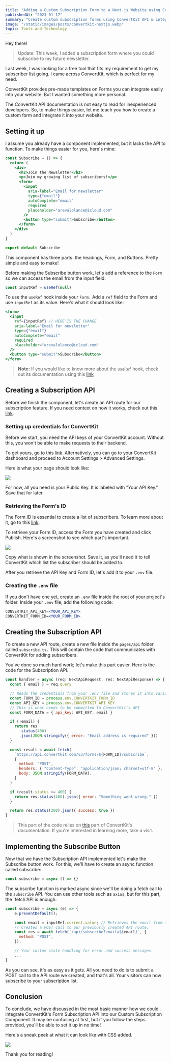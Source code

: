 ```yaml
---
title: "Adding a Custom Subscription Form to a Next.js Website using ConvertKit"
publishedAt: "2023-01-17"
summary: "Create custom subscription forms using ConvertKit API & integrate into Next.js website with this easy-to-follow guide."
image: "/static/images/posts/convertkit-nextjs.webp"
topic: Tools and Technology
---
```


Hey there!

> Update: This week, I added a subscription form where you could subscribe to my future newsletter.

Last week, I was looking for a free tool that fits my requirement to get my subscriber list going. I came across ConvertKit, which is perfect for my need.

ConvertKit provides pre-made templates on Forms you can integrate easily into your website. But I wanted something more personal.

The ConvertKit API documentation is not easy to read for inexperienced developers. So, to make things easier, let me teach you how to create a custom form and integrate it into your website.

## Setting it up

I assume you already have a component implemented, but it lacks the API to function. To make things easier for you, here's mine:

```jsx
const Subscribe = () => {
  return (
    <div>
      <h2>Join the Newsletter</h2>
      <p>Join my growing list of subscribers!</p>
      <form>
        <input
          aria-label="Email for newsletter"
          type={"email"}
          autoComplete="email"
          required
          placeholder="arevalolance@icloud.com"
        />
        <button type="submit">Subscribe</button>
      </form>
    </div>
  )
}

export default Subscribe
```

This component has three parts: the headings, Form, and Buttons. Pretty simple and easy to make!

Before making the Subscribe button work, let's add a reference to the `Form` so we can access the email from the input field.

```jsx
const inputRef = useRef(null)
```

To use the `useRef` hook inside your `Form.` Add a `ref` field to the Form and use `inputRef` as its value. Here's what it should look like:

```jsx
<form>
  <input
    ref={inputRef} // HERE IS THE CHANGE
    aria-label="Email for newsletter"
    type={"email"}
    autoComplete="email"
    required
    placeholder="arevalolance@icloud.com"
  />
  <button type="submit">Subscribe</button>
</form>
```

> **Note:** If you would like to know more about the `useRef` hook, check out its documentation using this [link](https://reactjs.org/docs/hooks-reference.html#useref)

## Creating a Subscription API

Before we finish the component, let's create an API route for our subscription feature. If you need context on how it works, check out this [link](https://nextjs.org/docs/api-routes/introduction).

### Setting up credentials for ConvertKit

Before we start, you need the API keys of your ConvertKit account. Without this, you won't be able to make requests to their backend.

To get yours, go to this [link](https://app.convertkit.com/account_settings/advanced_settings). Alternatively, you can go to your ConvertKit dashboard and proceed to Account Settings > Advanced Settings.

Here is what your page should look like:

![](https://res.craft.do/user/full/2903f590-388b-cac7-3079-4ba0730a465c/doc/CD9934FD-6484-4736-877A-92B52C27A39C/39b596f5-3918-4fc6-8cf8-3afe0646a6f2)

For now, all you need is your Public Key. It is labeled with "Your API Key." Save that for later.

### Retrieving the Form's ID

The Form ID is essential to create a list of subscribers. To learn more about it, go to this [link](https://convertkit.com/features/forms).

To retrieve your Form ID, access the Form you have created and click Publish. Here's a screenshot to see which part's important.

![](https://res.craft.do/user/full/2903f590-388b-cac7-3079-4ba0730a465c/doc/CD9934FD-6484-4736-877A-92B52C27A39C/68298e33-aaa2-4fb3-ba0a-191c61e8a787)

Copy what is shown in the screenshot. Save it, as you'll need it to tell ConvertKit which list the subscriber should be added to.

After you retrieve the API Key and Form ID, let's add it to your `.env` file.

### Creating the `.env` file

If you don't have one yet, create an `.env` file inside the root of your project's folder. Inside your `.env` file, add the following code:

```jsx
CONVERTKIT_API_KEY=<YOUR_API_KEY>
CONVERTKIT_FORM_ID=<YOUR_FORM_ID>
```

## Creating the Subscription API

To create a new API route, create a new file inside the `pages/api` folder called `subscribe.ts.` This will contain the code that communicates with ConvertKit for adding subscribers.

You've done so much hard work; let's make this part easier. Here is the code for the Subscription API.

```jsx
const handler = async (req: NextApiRequest, res: NextApiResponse) => {
  const { email } = req.query

  // Reads the credentials from your .env file and stores it into variables
  const FORM_ID = process.env.CONVERTKIT_FORM_ID
  const API_KEY = process.env.CONVERTKIT_API_KEY
  // This is what needs to be submitted to ConvertKit's API
  const FORM_DATA = { api_key: API_KEY, email }

  if (!email) {
    return res
      .status(400)
      .json(JSON.stringify({ error: "Email address is required" }))
  }

  const result = await fetch(
    `https://api.convertkit.com/v3/forms/${FORM_ID}/subscribe`,
    {
      method: "POST",
      headers: { "Content-Type": "application/json; charset=utf-8" },
      body: JSON.stringify(FORM_DATA),
    }
  )

  if (result.status >= 400) {
    return res.status(400).json({ error: "Something went wrong." })
  }

  return res.status(200).json({ success: true })
}
```

> This part of the code relies on [this](https://developers.convertkit.com/#add-subscriber-to-a-form) part of ConvertKit's documentation. If you're interested in learning more, take a visit.

## Implementing the Subscribe Button

Now that we have the Subscription API implemented let's make the Subscribe button work. For this, we'll have to create an async function called subscribe:

```jsx
const subscribe = async () => {}
```

The subscribe function is marked async since we'll be doing a fetch call to the `subscribe` API. You can use other tools such as `axios`, but for this part, the `fetch'API is enough.

```jsx
const subscribe = async (e) => {
    e.preventDefault();

    const email = inputRef.current.value; // Retrieves the email from the input form
    // Creates a POST call to our previously created API route.
    const res = await fetch(`/api/subscribe?email=${email}`, {
      method: "POST",
    });

    // Your custom state handling for error and success messages
    ...
}
```

As you can see, it's as easy as it gets. All you need to do is to submit a POST call to the API route we created, and that's all. Your visitors can now subscribe to your subscription list.

## Conclusion

To conclude, we have discussed in the most basic manner how we could integrate ConvertKit's Form Subscription API into our Custom Subscription Component. It may be confusing at first, but if you follow the steps provided, you'll be able to set it up in no time!

Here's a sneak peek at what it can look like with CSS added.

![](https://res.craft.do/user/full/2903f590-388b-cac7-3079-4ba0730a465c/doc/CD9934FD-6484-4736-877A-92B52C27A39C/b5a50e03-49df-4801-9ebb-b60e4e61a350)

Thank you for reading!

